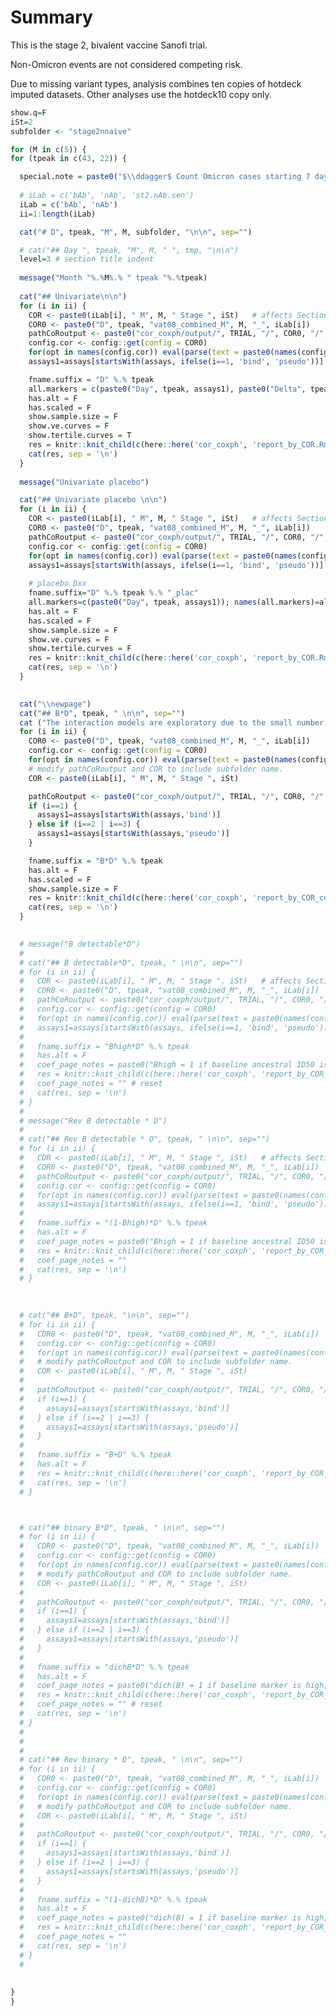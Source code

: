 # Summary

This is the stage 2, bivalent vaccine Sanofi trial.

Non-Omicron events are not considered competing risk.

Due to missing variant types, analysis combines ten copies of hotdeck imputed datasets. Other analyses use the hotdeck10 copy only.



```r

show.q=F
iSt=2
subfolder <- "stage2nnaive"

for (M in c(5)) {
for (tpeak in c(43, 22)) { 

  special.note = paste0("$\\ddagger$ Count Omicron cases starting 7 days post Day ", tpeak, ".")
  
  # iLab = c('bAb', 'nAb', 'st2.nAb.sen')
  iLab = c('bAb', 'nAb')
  ii=1:length(iLab)

  cat("# D", tpeak, "M", M, subfolder, "\n\n", sep="")

  # cat("## Day ", tpeak, "M", M, " ", tmp, "\n\n")
  level=3 # section title indent
  
  message("Month "%.%M%.% " tpeak "%.%tpeak)
  
  cat("## Univariate\n\n")
  for (i in ii) {
    COR <- paste0(iLab[i], " M", M, " Stage ", iSt)   # affects Section title in report_by_COR.Rmd
    COR0 <- paste0("D", tpeak, "vat08_combined_M", M, "_", iLab[i])    # D43vat08_combined_M12_bAb
    pathCoRoutput <- paste0("cor_coxph/output/", TRIAL, "/", COR0, "/", subfolder)
    config.cor <- config::get(config = COR0)
    for(opt in names(config.cor)) eval(parse(text = paste0(names(config.cor[opt])," <- config.cor[[opt]]")))
    assays1=assays[startsWith(assays, ifelse(i==1, 'bind', 'pseudo'))]

    fname.suffix = "D" %.% tpeak
    all.markers = c(paste0("Day", tpeak, assays1), paste0("Delta", tpeak, "overB", assays1), paste0("B", assays1)); names(all.markers)=all.markers
    has.alt = F
    has.scaled = F
    show.sample.size = F
    show.ve.curves = F
    show.tertile.curves = T
    res = knitr::knit_child(c(here::here('cor_coxph', 'report_by_COR.Rmd')), quiet = TRUE)
    cat(res, sep = '\n')
  }
  
  message("Univariate placebo")

  cat("## Univariate placebo \n\n")
  for (i in ii) {
    COR <- paste0(iLab[i], " M", M, " Stage ", iSt)   # affects Section title in report_by_COR.Rmd
    COR0 <- paste0("D", tpeak, "vat08_combined_M", M, "_", iLab[i])    # D43vat08_combined_M12_bAb
    pathCoRoutput <- paste0("cor_coxph/output/", TRIAL, "/", COR0, "/", subfolder)
    config.cor <- config::get(config = COR0)
    for(opt in names(config.cor)) eval(parse(text = paste0(names(config.cor[opt])," <- config.cor[[opt]]")))
    assays1=assays[startsWith(assays, ifelse(i==1, 'bind', 'pseudo'))]
  
    # placebo Dxx
    fname.suffix="D" %.% tpeak %.% "_plac"
    all.markers=c(paste0("Day", tpeak, assays1)); names(all.markers)=all.markers
    has.alt = F
    has.scaled = F
    show.sample.size = F
    show.ve.curves = F
    show.tertile.curves = F
    res = knitr::knit_child(c(here::here('cor_coxph', 'report_by_COR.Rmd')), quiet = TRUE)
    cat(res, sep = '\n')
  }

  
  cat("\\newpage")
  cat("## B*D", tpeak, " \n\n", sep="")
  cat ("The interaction models are exploratory due to the small number of events. The interaction model says that at low baseline marker level, the risk increases with D43 marker. From a scatterplot of baseline and D43 ancestral bindSpike markers we see that among those with undetectable baseline, there are two cases and both fall in the middle tier. This is kind of interesting, but also hard to make sense of without additional immunogenicity profiling.")
  for (i in ii) {
    COR0 <- paste0("D", tpeak, "vat08_combined_M", M, "_", iLab[i])    # D43vat08_combined_M12_bAb
    config.cor <- config::get(config = COR0)
    for(opt in names(config.cor)) eval(parse(text = paste0(names(config.cor[opt])," <- config.cor[[opt]]")))
    # modify pathCoRoutput and COR to include subfolder name.
    COR <- paste0(iLab[i], " M", M, " Stage ", iSt)

    pathCoRoutput <- paste0("cor_coxph/output/", TRIAL, "/", COR0, "/", subfolder)
    if (i==1) {
      assays1=assays[startsWith(assays,'bind')]
    } else if (i==2 | i==3) {
      assays1=assays[startsWith(assays,'pseudo')]
    }

    fname.suffix = "B*D" %.% tpeak
    has.alt = F
    has.scaled = F
    show.sample.size = F
    res = knitr::knit_child(c(here::here('cor_coxph', 'report_by_COR_coef.Rmd')), quiet = TRUE)
    cat(res, sep = '\n')
  }

  
  # message("B detectable*D")
  # 
  # cat("## B detectable*D", tpeak, " \n\n", sep="")
  # for (i in ii) {
  #   COR <- paste0(iLab[i], " M", M, " Stage ", iSt)   # affects Section title in report_by_COR.Rmd
  #   COR0 <- paste0("D", tpeak, "vat08_combined_M", M, "_", iLab[i])    # D43vat08_combined_M12_bAb
  #   pathCoRoutput <- paste0("cor_coxph/output/", TRIAL, "/", COR0, "/", subfolder)
  #   config.cor <- config::get(config = COR0)
  #   for(opt in names(config.cor)) eval(parse(text = paste0(names(config.cor[opt])," <- config.cor[[opt]]")))
  #   assays1=assays[startsWith(assays, ifelse(i==1, 'bind', 'pseudo'))]
  #       
  #   fname.suffix = "Bhigh*D" %.% tpeak
  #   has.alt = F
  #   coef_page_notes = paste0("Bhigh = 1 if baseline ancestral ID50 is above LOD; thus the second parameter is the effect of the continuous marker in the baseline undetectable group.")
  #   res = knitr::knit_child(c(here::here('cor_coxph', 'report_by_COR_coef.Rmd')), quiet = TRUE)
  #   coef_page_notes = "" # reset 
  #   cat(res, sep = '\n')
  # }
  # 
  # message("Rev B detectable * D")
  #     
  # cat("## Rev B detectable * D", tpeak, " \n\n", sep="")
  # for (i in ii) {
  #   COR <- paste0(iLab[i], " M", M, " Stage ", iSt)   # affects Section title in report_by_COR.Rmd
  #   COR0 <- paste0("D", tpeak, "vat08_combined_M", M, "_", iLab[i])    # D43vat08_combined_M12_bAb
  #   pathCoRoutput <- paste0("cor_coxph/output/", TRIAL, "/", COR0, "/", subfolder)
  #   config.cor <- config::get(config = COR0)
  #   for(opt in names(config.cor)) eval(parse(text = paste0(names(config.cor[opt])," <- config.cor[[opt]]")))
  #   assays1=assays[startsWith(assays, ifelse(i==1, 'bind', 'pseudo'))]
  # 
  #   fname.suffix = "(1-Bhigh)*D" %.% tpeak
  #   has.alt = F
  #   coef_page_notes = paste0("Bhigh = 1 if baseline ancestral ID50 is above LOD; thus the second parameter is the effect of the continuous marker in the baseline detectable group.")
  #   res = knitr::knit_child(c(here::here('cor_coxph', 'report_by_COR_coef.Rmd')), quiet = TRUE)
  #   coef_page_notes = ""
  #   cat(res, sep = '\n')
  # }
  
  

  # cat("## B+D", tpeak, "\n\n", sep="")
  # for (i in ii) {
  #   COR0 <- paste0("D", tpeak, "vat08_combined_M", M, "_", iLab[i])    # D43vat08_combined_M12_bAb
  #   config.cor <- config::get(config = COR0)
  #   for(opt in names(config.cor)) eval(parse(text = paste0(names(config.cor[opt])," <- config.cor[[opt]]")))
  #   # modify pathCoRoutput and COR to include subfolder name. 
  #   COR <- paste0(iLab[i], " M", M, " Stage ", iSt)
  # 
  #   pathCoRoutput <- paste0("cor_coxph/output/", TRIAL, "/", COR0, "/", subfolder)
  #   if (i==1) {
  #     assays1=assays[startsWith(assays,'bind')]
  #   } else if (i==2 | i==3) {
  #     assays1=assays[startsWith(assays,'pseudo')]
  #   }
  #   
  #   fname.suffix = "B+D" %.% tpeak
  #   has.alt = F
  #   res = knitr::knit_child(c(here::here('cor_coxph', 'report_by_COR_coef.Rmd')), quiet = TRUE)
  #   cat(res, sep = '\n')
  # }



  # cat("## binary B*D", tpeak, " \n\n", sep="")
  # for (i in ii) {
  #   COR0 <- paste0("D", tpeak, "vat08_combined_M", M, "_", iLab[i])    # D43vat08_combined_M12_bAb
  #   config.cor <- config::get(config = COR0)
  #   for(opt in names(config.cor)) eval(parse(text = paste0(names(config.cor[opt])," <- config.cor[[opt]]")))
  #   # modify pathCoRoutput and COR to include subfolder name. 
  #   COR <- paste0(iLab[i], " M", M, " Stage ", iSt)
  # 
  #   pathCoRoutput <- paste0("cor_coxph/output/", TRIAL, "/", COR0, "/", subfolder)
  #   if (i==1) {
  #     assays1=assays[startsWith(assays,'bind')]
  #   } else if (i==2 | i==3) {
  #     assays1=assays[startsWith(assays,'pseudo')]
  #   }
  #       
  #   fname.suffix = "dichB*D" %.% tpeak
  #   has.alt = F
  #   coef_page_notes = paste0("dich(B) = 1 if baseline marker is high, 0 if baseline marker is low; thus the second parameter is the effect of the continuous marker in the low baseline group. The cut point is set to the weighted median unless the negative response rate at baseline exceeds 40% or more than 40% of the values are above the Upper Limit of Quantification (ULOQ). In these cases, the cut point is adjusted to the detection limit or ULOQ, respectively. Cut points (on the log10 scale): ", concatList(paste0("\\input{", pathCoRoutput, "/dichcutpoints_B", assays1, ".txt}"), sep=", "), ".")
  #   res = knitr::knit_child(c(here::here('cor_coxph', 'report_by_COR_coef.Rmd')), quiet = TRUE)
  #   coef_page_notes = "" # reset 
  #   cat(res, sep = '\n')
  # }
  # 
  # 
  # 
  # cat("## Rev binary * D", tpeak, " \n\n", sep="")
  # for (i in ii) {
  #   COR0 <- paste0("D", tpeak, "vat08_combined_M", M, "_", iLab[i])    # D43vat08_combined_M12_bAb
  #   config.cor <- config::get(config = COR0)
  #   for(opt in names(config.cor)) eval(parse(text = paste0(names(config.cor[opt])," <- config.cor[[opt]]")))
  #   # modify pathCoRoutput and COR to include subfolder name. 
  #   COR <- paste0(iLab[i], " M", M, " Stage ", iSt)
  # 
  #   pathCoRoutput <- paste0("cor_coxph/output/", TRIAL, "/", COR0, "/", subfolder)
  #   if (i==1) {
  #     assays1=assays[startsWith(assays,'bind')]
  #   } else if (i==2 | i==3) {
  #     assays1=assays[startsWith(assays,'pseudo')]
  #   }
  #   
  #   fname.suffix = "(1-dichB)*D" %.% tpeak
  #   has.alt = F
  #   coef_page_notes = paste0("dich(B) = 1 if baseline marker is high, 0 if baseline marker is low; thus the second parameter is the effect of the continuous marker in the high baseline group. The cut point is set to the weighted median unless the negative response rate at baseline exceeds 40% or more than 40% of the values are above the Upper Limit of Quantification (ULOQ). In these cases, the cut point is adjusted to the detection limit or ULOQ, respectively. Cut points (on the log10 scale): ", concatList(paste0("\\input{", pathCoRoutput, "/dichcutpoints_B", assays1, ".txt}"), sep=", "), ".")
  #   res = knitr::knit_child(c(here::here('cor_coxph', 'report_by_COR_coef.Rmd')), quiet = TRUE)
  #   coef_page_notes = ""
  #   cat(res, sep = '\n')
  # }
  # 
  
  
}
}
```

